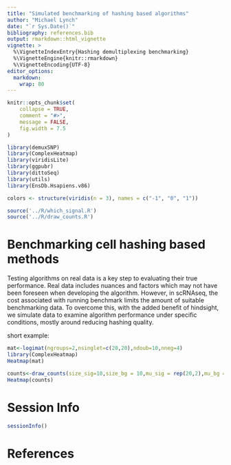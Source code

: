 ```yaml
---
title: "Simulated benchmarking of hashing based algorithms"
author: "Michael Lynch"
date: "`r Sys.Date()`"
bibliography: references.bib
output: rmarkdown::html_vignette
vignette: >
  %\VignetteIndexEntry{Hashing demultiplexing benchmarking}
  %\VignetteEngine{knitr::rmarkdown}
  %\VignetteEncoding{UTF-8}
editor_options: 
  markdown: 
    wrap: 80
---
```


```r
knitr::opts_chunk$set(
    collapse = TRUE,
    comment = "#>",
    message = FALSE,
    fig.width = 7.5
)
```

```r
library(demuxSNP)
library(ComplexHeatmap)
library(viridisLite)
library(ggpubr)
library(dittoSeq)
library(utils)
library(EnsDb.Hsapiens.v86)
```

```r
colors <- structure(viridis(n = 3), names = c("-1", "0", "1"))
```

````r

source('../R/which_signal.R')
source('../R/draw_counts.R')

````
# Benchmarking cell hashing based methods

Testing algorithms on real data is a key step to evaluating their true performance.
Real data includes nuances and factors which may not have been foreseen when developing the algorithm.
However, in scRNAseq, the cost associated with running benchmark limits the amount of suitable benchmarking data.
To overcome this, with the added benefit of hindsight, we simulate data to examine algorithm performance under specific conditions, mostly around reducing hashing quality.

short example:

````r

mat<-logimat(ngroups=2,nsinglet=c(20,20),ndoub=10,nneg=4)
library(ComplexHeatmap)
Heatmap(mat)

counts<-draw_counts(size_sig=10,size_bg = 10,mu_sig = rep(20,2),mu_bg = rep(5,2),mat=mat,seed=1)
Heatmap(counts)
````


# Session Info

```r
sessionInfo()
```

# References
